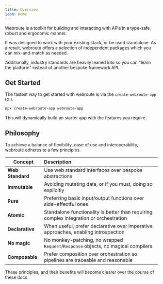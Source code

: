 ```yaml
---
title: Overview
icon: Home
---
```


Webroute is a toolkit for building and interacting with APIs in a type-safe, robust and ergonomic manner.

It was designed to work with your existing stack, or be used standalone. As a result, webroute offers a selection of independent packages which you can mix-and-match as needed.

Additionally, industry standards are heavily leaned into so you can "learn the platform" instead of another bespoke framework API.

## Get Started

The fastest way to get started with webroute is via the `create-webroute-app` CLI.

```sh
npx create-webroute-app webroute-app
```

This will dynamically build an starter app with the features you require.

## Philosophy

To achieve a balance of flexibility, ease of use and interoperability, webroute adheres to a few principles.

| Concept          | Description                                                                            |
| ---------------- | :------------------------------------------------------------------------------------- |
| **Web Standard** | Use web standard interfaces over bespoke abstractions                                  |
| **Immutable**    | Avoiding mutating data, or if you must, doing so explicitly                            |
| **Pure**         | Preferring basic input/output functions over side-effectful ones                       |
| **Atomic**       | Standalone functionality is better than requiring complex integration or orchestration |
| **Declarative**  | When useful, prefer declarative over imperative approaches, enabling introspection     |
| **No magic**     | No monkey-patching, no wrapped `Request`/`Response` objects, no magical compilers      |
| **Composable**   | Prefer composition over orchestration so pipelines are traceable and reasonable        |

These principles, and their benefits will become clearer over the course of these docs.
